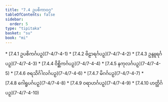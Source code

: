 ```yaml
---
title: "7.4 ဥပစိကာဝဂ္ဂ"
tableOfContents: false
sidebar:
  order: 5
type: "tipitaka"
basket: "su"
book: "mi"
---
```



<DynamicBreadcrumb />



<TableOfContents book="mi" section="7.4">
* [7.4.1 ဥပစိကင်္ဂပဉှ](7-4/7-4-1)
* [7.4.2 ဗိဠာရင်္ဂပဉှ](7-4/7-4-2)
* [7.4.3 ဥန္ဒူရင်္ဂပဉှ](7-4/7-4-3)
* [7.4.4 ဝိစ္ဆိကင်္ဂပဉှ](7-4/7-4-4)
* [7.4.5 နကုလင်္ဂပဉှ](7-4/7-4-5)
* [7.4.6 ဇရသိင်္ဂါလင်္ဂပဉှ](7-4/7-4-6)
* [7.4.7 မိဂင်္ဂပဉှ](7-4/7-4-7)
* [7.4.8 ဂေါရူပင်္ဂပဉှ](7-4/7-4-8)
* [7.4.9 ဝရာဟင်္ဂပဉှ](7-4/7-4-9)
* [7.4.10 ဟတ္ထိင်္ဂပဉှ](7-4/7-4-10)
</TableOfContents>